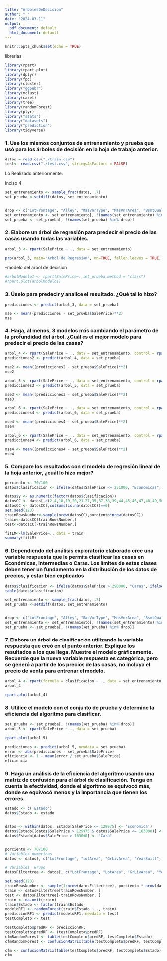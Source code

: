 ```yaml
---
title: "ArbolesDeDecision"
author: " "
date: "2024-03-11"
output:
  pdf_document: default
  html_document: default
---
```


```r
knitr::opts_chunk$set(echo = TRUE)
```
librerias
```r
library(rpart)
library(rpart.plot)
library(dplyr) 
library(fpc) 
library(cluster) 
library("ggpubr") 
library(mclust)
library(caret)
library(tree)
library(randomForest)
library(plyr)
library("stats")
library("datasets")
library("prediction")
library(tidyverse)
```



### 1. Use los mismos conjuntos de entrenamiento y prueba que usó para los árboles de decisión en la hoja de trabajo anterior. 
```r
datos = read.csv("./train.csv")
test<- read.csv("./test.csv", stringsAsFactors = FALSE)
```

Lo Realizado anteriormente:



Inciso 4
```r
set_entrenamiento <- sample_frac(datos, .7)
set_prueba <-setdiff(datos, set_entrenamiento)


drop <- c("LotFrontage", "Alley", "MasVnrType", "MasVnrArea", "BsmtQual", "BsmtCond", "BsmtExposure", "BsmtFinType1", "BsmtFinType2", "Electrical", "FireplaceQu", "GarageType", "GarageYrBlt", "GarageFinish", "GarageQual", "GarageCond", "PoolQC", "Fence", "MiscFeature")
set_entrenamiento <- set_entrenamiento[, !(names(set_entrenamiento) %in% drop)]
set_prueba <- set_prueba[, !(names(set_prueba) %in% drop)]
```

### 2. Elabore un árbol de regresión para predecir el precio de las casas usando todas las variables.



```r
arbol_3 <- rpart(SalePrice ~ ., data = set_entrenamiento)
```

```r
prp(arbol_3, main="Arbol de Regresion", nn=TRUE, fallen.leaves = TRUE, shadow.col = "green", branch.lty = 3, branch = .5, faclen = 0, trace = 1, split.cex = 0.8, split.box.col = "lightblue", split.border.col = "blue", split.round = 0.5)
```


--modelo del arbol de decision
```r
#arbolModelo1 <- rpart(SalePrice~.,set_prueba,method = "class")
#rpart.plot(arbolModelo1)
```


### 3. Úselo para predecir y analice el resultado. ¿Qué tal lo hizo? 
```r
predicciones <- predict(arbol_3, data = set_prueba)

mse <- mean((predicciones - set_prueba$SalePrice)**2)
mse

```


### 4. Haga, al menos, 3 modelos más cambiando el parámetro de la profundidad del árbol. ¿Cuál es el mejor modelo para predecir el precio de las casas? 
```r
arbol_4 <- rpart(SalePrice ~ ., data = set_entrenamiento, control = rpart.control(maxdepth = 5))
predicciones2 <- predict(arbol_4, data = set_prueba)

mse2 <- mean((predicciones2 - set_prueba$SalePrice)**2)
mse2

```

```r
arbol_5 <- rpart(SalePrice ~ ., data = set_entrenamiento, control = rpart.control(maxdepth = 10))
predicciones3 <- predict(arbol_5, data = set_prueba)

mse3 <- mean((predicciones3 - set_prueba$SalePrice)**2)
mse3

```

```r
arbol_6 <- rpart(SalePrice ~ ., data = set_entrenamiento, control = rpart.control(maxdepth = 15))
predicciones4 <- predict(arbol_6, data = set_prueba)

mse4 <- mean((predicciones4 - set_prueba$SalePrice)**2)
mse4


```

```r
arbol_6 <- rpart(SalePrice ~ ., data = set_entrenamiento, control = rpart.control(maxdepth = 3))
predicciones4 <- predict(arbol_6, data = set_prueba)

mse4 <- mean((predicciones4 - set_prueba$SalePrice)**2)
mse4


```


### 5. Compare los resultados con el modelo de regresión lineal de la hoja anterior, ¿cuál lo hizo mejor? 


```r
porciento <- 70/100
datos$clasificacion <- ifelse(datos$SalePrice <= 251000, "Economicas", ifelse(datos$SalePrice <= 538000, "Intermedias", ifelse(datos$SalePrice <= 755000, "Caras")))

datos$y <- as.numeric(factor(datos$clasificacion))
datosCC <- datos[,c(2,4,18,19,20,21,27,35,37,38,39,44,45,46,47,48,49,50,51,52,53,55,57,60,62,63,67,68,69,70,71,72,76,77,78,81,83)]
datosCC <- datosCC[,colSums(is.na(datosCC))==0]
set.seed(123)
trainRowsNumber<-sample(nrow(datosCC),porciento*nrow(datosCC))
train<-datosCC[trainRowsNumber,]
test<-datosCC[-trainRowsNumber,]

fitLM<-lm(SalePrice~., data = train) 
summary(fitLM)

```

### 6. Dependiendo del análisis exploratorio elaborado cree una variable respuesta que le permita clasificar las casas en Económicas, Intermedias o Caras. Los límites de estas clases deben tener un fundamento en la distribución de los datos de precios, y estar bien explicados  
```r
datos$clasificacion <- ifelse(datos$SalePrice > 290000, "Caras", ifelse(datos$SalePrice>170000, "Intemedia", "Economicas"))
table(datos$clasificacion)
```

```r
set_entrenamiento <- sample_frac(datos, .7)
set_prueba <-setdiff(datos, set_entrenamiento)


drop <- c("LotFrontage", "Alley", "MasVnrType", "MasVnrArea", "BsmtQual", "BsmtCond", "BsmtExposure", "BsmtFinType1", "BsmtFinType2", "Electrical", "FireplaceQu", "GarageType", "GarageYrBlt", "GarageFinish", "GarageQual", "GarageCond", "PoolQC", "Fence", "MiscFeature")
set_entrenamiento <- set_entrenamiento[, !(names(set_entrenamiento) %in% drop)]
set_prueba <- set_prueba[, !(names(set_prueba) %in% drop)]
```


### 7. Elabore  un  árbol  de  clasificación  utilizando  la  variable  respuesta que  creó  en  el  punto anterior.  Explique los resultados a los que llega. Muestre el modelo gráficamente. Recuerde que la nueva variable respuesta es categórica, pero se generó a partir de los precios de las casas, no incluya el precio de venta para entrenar el modelo. 
```r
arbol_4 <- rpart(formula = clasificacion ~ ., data = set_entrenamiento)
arbol_4
```

```r
rpart.plot(arbol_4)
```

### 8. Utilice el modelo con el conjunto de prueba y determine la eficiencia del algoritmo para clasificar.

```r

set_prueba <- set_prueba[, !(names(set_prueba) %in% drop)]
arbol_5 <- rpart(SalePrice ~ ., data = set_prueba)
```

```r

rpart.plot(arbol_5)
```

```r
predicciones <- predict(arbol_5, newdata = set_prueba)
error <- abs(predicciones - set_prueba$SalePrice)
eficiencia <- 1 - mean(error / set_prueba$SalePrice)
eficiencia

```



### 9. Haga un análisis de la eficiencia del algoritmo usando una matriz de confusión para el árbol de clasificación. Tenga en cuenta la efectividad, donde el algoritmo se equivocó más, donde se equivocó menos y la importancia que tienen los errores. 

```r
estado <- c('Estado')
datos$Estado <- estado


datos <- within(datos, Estado[SalePrice <= 129975] <- 'Economica')
datos$Estado[(datos$SalePrice > 129975 & datos$SalePrice <= 163000)] <- "Intermedio"
datos$Estado[datos$SalePrice > 163000] <- "Cara"


porciento <- 70/100
# Variables numericas
datos <- datos[, c("LotFrontage", "LotArea", "GrLivArea", "YearBuilt", "BsmtUnfSF", "TotalBsmtSF", "X1stFlrSF", "GarageYrBlt", "GarageArea", "YearRemodAdd", "SalePrice", "Estado")]

# Variables  Grupo
datosFiltertree <- datos[, c("LotFrontage", "LotArea", "GrLivArea", "YearBuilt", "BsmtUnfSF", "TotalBsmtSF", "X1stFlrSF", "GarageYrBlt", "GarageArea", "YearRemodAdd", "Estado")]

set.seed(123)
trainRowsNumber <- sample(1:nrow(datosFiltertree), porciento * nrow(datosFiltertree))
train <- datosFiltertree[trainRowsNumber, ]
test <- datosFiltertree[-trainRowsNumber, ]
train <- na.omit(train)
train$Estado <- factor(train$Estado)
modeloRF1 <- randomForest(train$Estado ~ ., train)
prediccionRF1 <- predict(modeloRF1, newdata = test)
testCompleto <- test

testCompleto$predRF <- prediccionRF1
testCompleto$predRF <- (testCompleto$predRF)
cfmRandomForest <- table(testCompleto$predRF, testCompleto$Estado)
cfmRandomForest <- confusionMatrix(table(testCompleto$predRF, testCompleto$Estado))

```

```r
cfm <- confusionMatrix(table(testCompleto$predRF, testCompleto$Estado))
cfm
```
